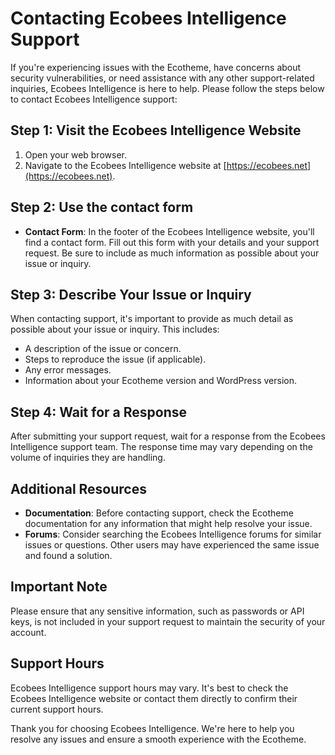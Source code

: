 # Contacting Ecobees Intelligence Support

If you're experiencing issues with the Ecotheme, have concerns about security vulnerabilities, or need assistance with any other support-related inquiries, Ecobees Intelligence is here to help. Please follow the steps below to contact Ecobees Intelligence support:

## Step 1: Visit the Ecobees Intelligence Website

1. Open your web browser.
2. Navigate to the Ecobees Intelligence website at [https://ecobees.net](https://ecobees.net).

## Step 2: Use the contact form

- **Contact Form**: In the footer of the Ecobees Intelligence website, you'll find a contact form. Fill out this form with your details and your support request. Be sure to include as much information as possible about your issue or inquiry.

## Step 3: Describe Your Issue or Inquiry

When contacting support, it's important to provide as much detail as possible about your issue or inquiry. This includes:

- A description of the issue or concern.
- Steps to reproduce the issue (if applicable).
- Any error messages.
- Information about your Ecotheme version and WordPress version.

## Step 4: Wait for a Response

After submitting your support request, wait for a response from the Ecobees Intelligence support team. The response time may vary depending on the volume of inquiries they are handling.

## Additional Resources

- **Documentation**: Before contacting support, check the Ecotheme documentation for any information that might help resolve your issue.
- **Forums**: Consider searching the Ecobees Intelligence forums for similar issues or questions. Other users may have experienced the same issue and found a solution.

## Important Note

Please ensure that any sensitive information, such as passwords or API keys, is not included in your support request to maintain the security of your account.

## Support Hours

Ecobees Intelligence support hours may vary. It's best to check the Ecobees Intelligence website or contact them directly to confirm their current support hours.

Thank you for choosing Ecobees Intelligence. We're here to help you resolve any issues and ensure a smooth experience with the Ecotheme.
